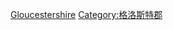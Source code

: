 {{Commonscat|People of Gloucestershire}}

[[Category:英格蘭各郡人物|Gloucestershire]]
[[Category:格洛斯特郡|Category:格洛斯特郡]]